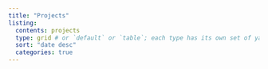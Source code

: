 ```yaml
---
title: "Projects"
listing: 
  contents: projects
  type: grid # or `default` or `table`; each type has its own set of yaml options to include
  sort: "date desc"
  categories: true
---
```

